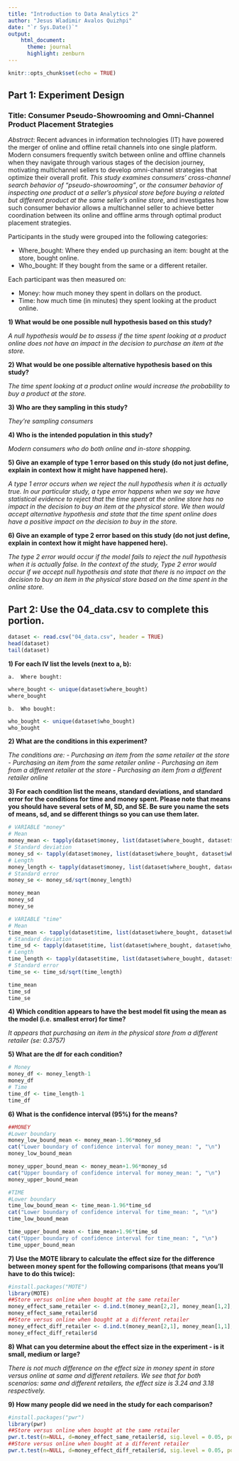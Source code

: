 ---
title: "Introduction to Data Analytics 2"
author: "Jesus Wladimir Avalos Quizhpi"
date: "`r Sys.Date()`"
output: 
    html_document:
      theme: journal
      highlight: zenburn
---

```{r setup, include=FALSE}
knitr::opts_chunk$set(echo = TRUE)
```

## Part 1: Experiment Design

### Title: Consumer Pseudo-Showrooming and Omni-Channel Product Placement Strategies

*Abstract*: Recent advances in information technologies (IT) have powered the merger of online and offline retail channels into one single platform. Modern consumers frequently switch between online and offline channels when they navigate through various stages of the decision journey, motivating multichannel sellers to develop omni-channel strategies that optimize their overall profit. *This study examines consumers' cross-channel search behavior of "pseudo-showrooming"*, or *the consumer behavior of inspecting one product at a seller's physical store before buying a related but different product at the same seller’s online store*, and investigates how such consumer behavior allows a multichannel seller to achieve better coordination between its online and offline arms through optimal product placement strategies.

Participants in the study were grouped into the following categories: 

  - Where_bought: Where they ended up purchasing an item: bought at the store, bought online. 
  - Who_bought: If they bought from the same or a different retailer. 

Each participant was then measured on:

  - Money: how much money they spent in dollars on the product.
  - Time: how much time (in minutes) they spent looking at the product online. 

**1)	What would be one possible null hypothesis based on this study?**

_A null hypothesis would be to assess if the time spent looking at a product online does not have an impact in the decision to purchase an item at the store._

**2)	What would be one possible alternative hypothesis based on this study?**

_The time spent looking at a product online would increase the probability to buy a product at the store._

**3)	Who are they sampling in this study?**

_They're sampling consumers_

**4)	Who is the intended population in this study?**

_Modern consumers who do both online and in-store shopping._

**5)	Give an example of type 1 error based on this study (do not just define, explain in context how it might have happened here).**

_A type 1 error occurs when we reject the null hypothesis when it is actually true. In our particular study, a type error happens when we say we have statistical evidence to reject that the time spent at the online store has no impact in the decision to buy an item at the physical store. We then would accept alternative hypothesis and state that the time spent online does have a positive impact on the decision to buy in the store._

**6)	Give an example of type 2 error based on this study (do not just define, explain in context how it might have happened here).**

_The type 2 error would occur if the model fails to reject the null hypothesis when it is actually false. In the context of the study, Type 2 error would occur if we accept null hypothesis and state that there is no impact on the decision to buy an item in the physical store based on the time spent in the online store._

## Part 2: Use the 04_data.csv to complete this portion.

```{r import-data}
dataset <- read.csv("04_data.csv", header = TRUE)
head(dataset)
tail(dataset)
```

**1)	For each IV list the levels (next to a, b):**

    a.	Where bought: 
```{r Where Bought}
where_bought <- unique(dataset$where_bought)
where_bought
```

    b.	Who bought:
```{r Who Bought}
who_bought <- unique(dataset$who_bought)
who_bought
```
**2)	What are the conditions in this experiment?**

_The conditions are:_
  _- Purchasing an item from the same retailer at the store_
  _- Purchasing an item from the same retailer online_
  _- Purchasing an item from a different retailer at the store_
  _- Purchasing an item from a different retailer online_

**3)	For each condition list the means, standard deviations, and standard error for the conditions for time and money spent. Please note that means you should have several sets of M, SD, and SE. Be sure you name the sets of means, sd, and se different things so you can use them later.**
```{r descriptives money}
# VARIABLE "money"
# Mean
money_mean <- tapply(dataset$money, list(dataset$where_bought, dataset$who_bought), mean)
# Standard deviation
money_sd <- tapply(dataset$money, list(dataset$where_bought, dataset$who_bought), sd)
# Length
money_length <- tapply(dataset$money, list(dataset$where_bought, dataset$who_bought), length)
# Standard error
money_se <- money_sd/sqrt(money_length)

money_mean
money_sd
money_se
```
```{r descriptives time}
# VARIABLE "time"
# Mean
time_mean <- tapply(dataset$time, list(dataset$where_bought, dataset$who_bought), mean)
# Standard deviation
time_sd <- tapply(dataset$time, list(dataset$where_bought, dataset$who_bought), sd)
# Length
time_length <- tapply(dataset$time, list(dataset$where_bought, dataset$who_bought), length)
# Standard error
time_se <- time_sd/sqrt(time_length)

time_mean
time_sd
time_se


```

**4)	Which condition appears to have the best model fit using the mean as the model (i.e. smallest error) for time?**

_It appears that purchasing an item in the physical store from a different retailer (se: 0.3757)_

**5)	What are the df for each condition?**
```{r df}
# Money
money_df <- money_length-1
money_df
# Time
time_df <- time_length-1
time_df
```

**6)	What is the confidence interval (95%) for the means?**
```{r conf-interval}
##MONEY
#Lower boundary
money_low_bound_mean <- money_mean-1.96*money_sd
cat("Lower boundary of confidence interval for money_mean: ", "\n")
money_low_bound_mean

money_upper_bound_mean <- money_mean+1.96*money_sd
cat("Upper boundary of confidence interval for money_mean: ", "\n")
money_upper_bound_mean

#TIME
#Lower boundary
time_low_bound_mean <- time_mean-1.96*time_sd
cat("Lower boundary of confidence interval for time_mean: ", "\n")
time_low_bound_mean

time_upper_bound_mean <- time_mean+1.96*time_sd
cat("Upper boundary of confidence interval for time_mean: ", "\n")
time_upper_bound_mean
```
**7)	Use the MOTE library to calculate the effect size for the difference between money spent for the following comparisons (that means you'll have to do this twice):**
```{r MOTE}
#install.packages("MOTE")
library(MOTE)
##Store versus online when bought at the same retailer
money_effect_same_retailer <- d.ind.t(money_mean[2,2], money_mean[1,2], money_sd[2,2], money_sd[1,2], money_length[1], money_length[1], a = 0.05)
money_effect_same_retailer$d
##Store versus online when bought at a different retailer
money_effect_diff_retailer <- d.ind.t(money_mean[2,1], money_mean[1,1], money_sd[2,1], money_sd[1,1], money_length[1], money_length[1], a = 0.05)
money_effect_diff_retailer$d
```
**8)	What can you determine about the effect size in the experiment - is it small, medium or large?**

_There is not much difference on the effect size in money spent in store versus online at same and different retailers. We see that for both scenarios: same and different retailers, the effect size is 3.24 and 3.18 respectively._

**9)	How many people did we need in the study for each comparison?**
```{r pwr}
#install.packages("pwr")
library(pwr)
##Store versus online when bought at the same retailer
pwr.t.test(n=NULL, d=money_effect_same_retailer$d, sig.level = 0.05, power = 0.8, type = "two.sample", alternative = "two.sided")
##Store versus online when bought at a different retailer
pwr.t.test(n=NULL, d=money_effect_diff_retailer$d, sig.level = 0.05, power = 0.8, type = "two.sample", alternative = "two.sided")
```
